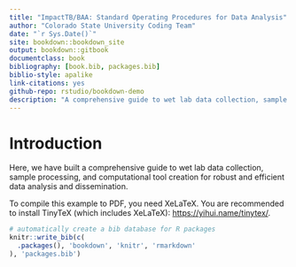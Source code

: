 ```yaml
--- 
title: "ImpactTB/BAA: Standard Operating Procedures for Data Analysis"
author: "Colorado State University Coding Team"
date: "`r Sys.Date()`"
site: bookdown::bookdown_site
output: bookdown::gitbook
documentclass: book
bibliography: [book.bib, packages.bib]
biblio-style: apalike
link-citations: yes
github-repo: rstudio/bookdown-demo
description: "A comprehensive guide to wet lab data collection, sample processing, and computational tool creation for robust and efficient data analysis and dissemination."
---
```


# Introduction

Here, we have built a comprehensive guide to wet lab data collection, sample processing, and computational tool creation for robust and efficient data analysis and dissemination.

To compile this example to PDF, you need XeLaTeX. You are recommended to install TinyTeX (which includes XeLaTeX): <https://yihui.name/tinytex/>.

```r
# automatically create a bib database for R packages
knitr::write_bib(c(
  .packages(), 'bookdown', 'knitr', 'rmarkdown'
), 'packages.bib')
```
